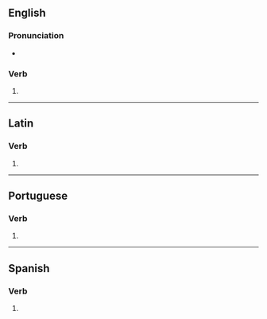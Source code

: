 {{also|competés|compètes}}

==English==

===Pronunciation===
* {{IPA|/kəmˈpiːts/|lang=en}}

===Verb===
{{head|en|verb form}}

# {{en-third-person singular of|compete}}

----

==Latin==

===Verb===
{{la-verb-form|competēs}}

# {{inflection of|competō||2|s|futr|actv|indc|lang=la}}

----

==Portuguese==

===Verb===
{{pt-verb-form}}

# {{inflection of|competir||2|s|pres|indc|lang=pt}}

----

==Spanish==

===Verb===
{{head|es|verb form}}

# {{es-verb form of|ending=er|mood=indicative|tense=present|pers=2|formal=no|number=singular|competer}}
